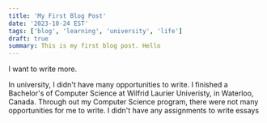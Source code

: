 ```yaml
---
title: 'My First Blog Post'
date: '2023-10-24 EST'
tags: ['blog', 'learning', 'university', 'life']
draft: true
summary: This is my first blog post. Hello
---
```


I want to write more.

In university, I didn't have many opportunities to write.
I finished a Bachelor's of Computer Science at Wilfrid Laurier Univeristy, in Waterloo, Canada.
Through out my Computer Science program, there were not many opportunities for me to write.
I didn't have any assignments to write essays
